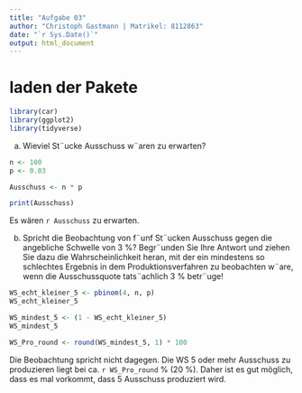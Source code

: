 ```yaml
---
title: "Aufgabe 03"
author: "Christoph Gastmann | Matrikel: 8112863"
date: "`r Sys.Date()`"
output: html_document
---
```


# laden der Pakete
```r
library(car)
library(ggplot2)
library(tidyverse)
```

a) Wieviel St¨ucke Ausschuss w¨aren zu erwarten?
```r
n <- 100  
p <- 0.03 

Ausschuss <- n * p

print(Ausschuss)
```

Es wären `r Ausschuss` zu erwarten.

b) Spricht die Beobachtung von f¨unf St¨ucken Ausschuss gegen die angebliche Schwelle von
3 %? Begr¨unden Sie Ihre Antwort und ziehen Sie dazu die Wahrscheinlichkeit heran, mit
der ein mindestens so schlechtes Ergebnis in dem Produktionsverfahren zu beobachten
w¨are, wenn die Ausschussquote tats¨achlich 3 % betr¨uge!

```r
WS_echt_kleiner_5 <- pbinom(4, n, p)
WS_echt_kleiner_5

WS_mindest_5 <- (1 - WS_echt_kleiner_5)
WS_mindest_5

WS_Pro_round <- round(WS_mindest_5, 1) * 100
```

Die Beobachtung spricht nicht dagegen. Die WS 5 oder mehr Ausschuss zu produzieren liegt bei ca. `r WS_Pro_round` % (20 %). Daher ist es gut möglich, dass es mal vorkommt, dass 5 Ausschuss produziert wird.
